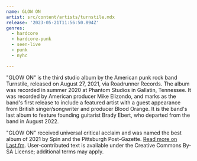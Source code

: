 ```yaml
---
name: GLOW ON
artist: src/content/artists/turnstile.mdx
release: '2023-05-21T11:56:50.894Z'
genres:
  - hardcore
  - hardcore-punk
  - seen-live
  - punk
  - nyhc

---
```


 "GLOW ON" is the third studio album by the American punk rock band Turnstile, released on August 27, 2021, via Roadrunner Records. The album was recorded in summer 2020 at Phantom Studios in Gallatin, Tennessee. It was recorded by American producer Mike Elizondo, and marks as the band's first release to include a featured artist with a guest appearance from British singer/songwriter and producer Blood Orange.  It is the band's last album to feature founding guitarist Brady Ebert, who departed from the band in August 2022.

"GLOW ON" received universal critical acclaim and was named the best album of 2021 by Spin and the Pittsburgh Post-Gazette. <a href="https://www.last.fm/music/Turnstile/GLOW+ON">Read more on Last.fm</a>. User-contributed text is available under the Creative Commons By-SA License; additional terms may apply.
 